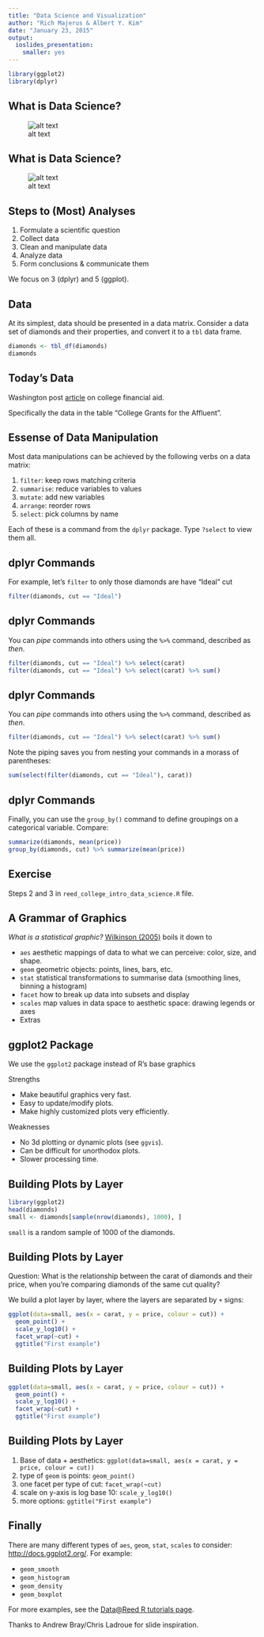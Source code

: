 ```yaml
---
title: "Data Science and Visualization"
author: "Rich Majerus & Albert Y. Kim"
date: "January 23, 2015"
output:
  ioslides_presentation:
    smaller: yes
---
```


```r
library(ggplot2)
library(dplyr)
```

## What is Data Science?
![alt text](slides_files/data_science_1.png)

## What is Data Science?
![alt text](slides_files/data_science_2.png)


## Steps to (Most) Analyses

1. Formulate a scientific question
2. Collect data
3. Clean and manipulate data
4. Analyze data
5. Form conclusions & communicate them

We focus on 3 (dplyr) and 5 (ggplot).


## Data 
At its simplest, data should be presented in a data matrix.  Consider a data set of diamonds and their properties, and convert it to a `tbl` data frame.  
```r
diamonds <- tbl_df(diamonds)
diamonds
```

## Today's Data
Washington post [article](http://www.washingtonpost.com/local/education/colleges-often-give-discounts-to-the-rich-but-heres-one-that-gave-up-on-merit-aid/2014/12/29/a15a0f22-6f3c-11e4-893f-86bd390a3340_story.html) on college financial aid.

Specifically the data in the table "College Grants for the Affluent".


## Essense of Data Manipulation

Most data manipulations can be achieved by the following verbs on a data matrix:

1. `filter`: keep rows matching criteria
2. `summarise`: reduce variables to values
3. `mutate`: add new variables
4. `arrange`: reorder rows
5. `select`: pick columns by name

Each of these is a command from the `dplyr` package.  Type `?select` to view them all.  

## dplyr Commands
For example, let's `filter` to only those diamonds are have "Ideal" cut
```r
filter(diamonds, cut == "Ideal")
```

## dplyr Commands
You can _pipe_ commands into others using the `%>%` command, described as _then_.
```r
filter(diamonds, cut == "Ideal") %>% select(carat)
filter(diamonds, cut == "Ideal") %>% select(carat) %>% sum()
```

## dplyr Commands
You can _pipe_ commands into others using the `%>%` command, described as _then_.
```r
filter(diamonds, cut == "Ideal") %>% select(carat) %>% sum()
```
Note the piping saves you from nesting your commands in a morass of parentheses:
```r
sum(select(filter(diamonds, cut == "Ideal"), carat))
```

## dplyr Commands
Finally, you can use the `group_by()` command to define groupings on a categorical variable.  Compare:
```r
summarize(diamonds, mean(price))
group_by(diamonds, cut) %>% summarize(mean(price))
```


## Exercise
Steps 2 and 3 in `reed_college_intro_data_science.R` file.  



## A Grammar of Graphics

_What is a statistical graphic?_  [Wilkinson (2005)](http://www.amazon.com/The-Grammar-Graphics-Statistics-Computing/dp/0387245448) boils it down to

* `aes` aesthetic mappings of data to what we can perceive: color, size, and shape.  
* `geom` geometric objects: points, lines, bars, etc.
* `stat` statistical transformations to summarise data (smoothing lines, binning a histogram)
* `facet` how to break up data into subsets and display
* `scales` map values in data space to aesthetic space: drawing legends or axes
* Extras


## ggplot2 Package
We use the `ggplot2` package instead of R's base graphics

Strengths

* Make beautiful graphics very fast.
* Easy to update/modify plots.
* Make highly customized plots very efficiently.

Weaknesses

* No 3d plotting or dynamic plots (see `ggvis`).
* Can be difficult for unorthodox plots.
* Slower processing time.


## Building Plots by Layer
```r
library(ggplot2)
head(diamonds)
small <- diamonds[sample(nrow(diamonds), 1000), ]
```
`small` is a random sample of 1000 of the diamonds.  





## Building Plots by Layer
Question: What is the relationship between the carat of diamonds and their price, when you're comparing diamonds of the same cut quality?

We build a plot layer by layer, where the layers are separated by `+` signs:

```r
ggplot(data=small, aes(x = carat, y = price, colour = cut)) + 
  geom_point() + 
  scale_y_log10() + 
  facet_wrap(~cut) + 
  ggtitle("First example")
```


## Building Plots by Layer
```r
ggplot(data=small, aes(x = carat, y = price, colour = cut)) + 
  geom_point() + 
  scale_y_log10() + 
  facet_wrap(~cut) + 
  ggtitle("First example")
```

## Building Plots by Layer

1. Base of data + aesthetics: `ggplot(data=small, aes(x = carat, y = price, colour = cut))`
2. type of `geom` is points:  `geom_point()`
3. one facet per type of cut: `facet_wrap(~cut)`
4. scale on y-axis is log base 10: `scale_y_log10()`
5. more options: `ggtitle("First example")`

## Finally
There are many different types of `aes`, `geom`, `stat`, `scales` to consider:
[http://docs.ggplot2.org/](http://docs.ggplot2.org/).  For example:

* `geom_smooth`
* `geom_histogram`
* `geom_density`
* `geom_boxplot`

For more examples, see the [Data@Reed R tutorials page](http://reed.edu/data-at-reed/resources/).

Thanks to Andrew Bray/Chris Ladroue for slide inspiration.
